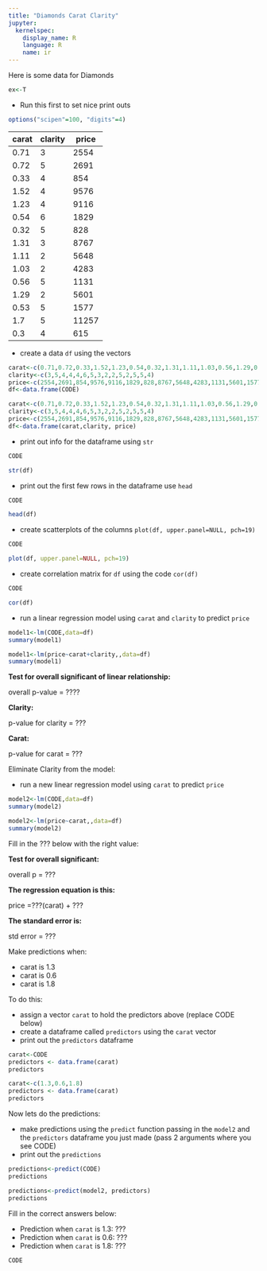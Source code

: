 ```yaml
---
title: "Diamonds Carat Clarity"
jupyter:
  kernelspec:
    display_name: R
    language: R
    name: ir
---
```


Here is some data for Diamonds

```r
ex<-T
```

- Run this first to set nice print outs
```r
options("scipen"=100, "digits"=4)
```

| carat | clarity | price |
|-|-|-|
| 0.71 | 3 | 2554 |
| 0.72 | 5 | 2691 |
| 0.33 | 4 | 854 |
| 1.52 | 4 | 9576 |
| 1.23 | 4 | 9116 |
| 0.54 | 6 | 1829 |
| 0.32 | 5 | 828 |
| 1.31 | 3 | 8767 |
| 1.11 | 2 | 5648 |
| 1.03 | 2 | 4283 |
| 0.56 | 5 | 1131 |
| 1.29 | 2 | 5601 |
| 0.53 | 5 | 1577 |
| 1.7 | 5 | 11257 |
| 0.3 | 4 | 615 |

- create a data `df` using the vectors
```r
carat<-c(0.71,0.72,0.33,1.52,1.23,0.54,0.32,1.31,1.11,1.03,0.56,1.29,0.53,1.7, 0.3) 
clarity<-c(3,5,4,4,4,6,5,3,2,2,5,2,5,5,4)
price<-c(2554,2691,854,9576,9116,1829,828,8767,5648,4283,1131,5601,1577,11257,615)
df<-data.frame(CODE)
```
```r
carat<-c(0.71,0.72,0.33,1.52,1.23,0.54,0.32,1.31,1.11,1.03,0.56,1.29,0.53,1.7, 0.3) 
clarity<-c(3,5,4,4,4,6,5,3,2,2,5,2,5,5,4)
price<-c(2554,2691,854,9576,9116,1829,828,8767,5648,4283,1131,5601,1577,11257,615)
df<-data.frame(carat,clarity, price)
```

- print out info for the dataframe using `str` 
```r
CODE
```
```r
str(df)
```

- print out the first few rows in the dataframe use `head` 
```r
CODE
```
```r
head(df)
```

- create scatterplots of the columns  `plot(df, upper.panel=NULL, pch=19)` 
```r
CODE
```
```r
plot(df, upper.panel=NULL, pch=19)
```

- create correlation matrix for `df` using the code `cor(df)` 
```r
CODE
```
```r
cor(df)
```

- run a linear regression model using `carat` and `clarity` to predict `price` 
```r
model1<-lm(CODE,data=df)
summary(model1)
```
```r
model1<-lm(price~carat+clarity,,data=df)
summary(model1)
```

**Test for overall significant of linear relationship:**

overall p-value = ????

**Clarity:**

p-value for clarity = ???

**Carat:**

p-value for carat = ???

Eliminate Clarity from the model:

- run a new linear regression model using `carat` to predict `price` 

```r
model2<-lm(CODE,data=df)
summary(model2)
```
```r
model2<-lm(price~carat,,data=df)
summary(model2)
```

Fill in the ??? below with the right value:

**Test for overall significant:**

overall p = ??? 

**The regression equation is this:**

price =???(carat) + ???   

**The standard error is:**

std error = ???

Make predictions when: 

- carat is 1.3
- carat is 0.6 
- carat is 1.8 
    
To do this:

- assign a vector `carat` to hold the predictors above (replace CODE below)
- create a dataframe called `predictors` using the `carat` vector  
- print out the `predictors` dataframe  
```r
carat<-CODE
predictors <- data.frame(carat)
predictors
```
```r
carat<-c(1.3,0.6,1.8)
predictors <- data.frame(carat)
predictors
```

Now lets do the predictions:

- make predictions using the `predict` function passing in the `model2` and the `predictors` dataframe you just made (pass 2 arguments where you see CODE)
- print out the `predictions`
```r
predictions<-predict(CODE)
predictions
```
```r
predictions<-predict(model2, predictors)
predictions
```

Fill in the correct answers below:

- Prediction when `carat` is 1.3: ???
- Prediction when `carat` is 0.6: ???
- Prediction when `carat` is 1.8: ???

```r
CODE
```
```r
```
